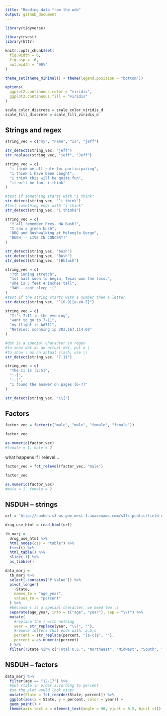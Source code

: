 ```yaml
---
title: "Reading data from the web"
output: github_document
---
```


```r
library(tidyverse)

library(rvest)
library(httr)

knitr::opts_chunk$set(
  fig.width = 6,
  fig.asp = .6,
  out.width = "90%"
)

theme_set(theme_minimal() + theme(legend.position = "bottom"))

options(
  ggplot2.continuous.color = "viridis",
  ggplot2.continuous.fill = "viridis"
)

scale_color_discrete = scale_color_viridis_d
scale_fill_discrete = scale_fill_viridis_d
```

## Strings and regex

```r
string_vec = c("my", "name", "is", "jeff")

str_detect(string_vec, "jeff")
str_replace(string_vec, "jeff", "Jeff")
```

```r
string_vec = c(
  "i think we all rule for participating",
  "i think i have been caught",
  "i think this will be quite fun",
  "it will be fun, i think"
)

#test if something starts with "i think"
str_detect(string_vec, "^i think")
#test something ends with "i think"
str_detect(string_vec, "i think$")

```

```r
string_vec = c(
  "Y'all remember Pres. HW Bush?",
  "I saw a green bush",
  "BBQ and Bushwalking at Molonglo Gorge",
  "BUSH -- LIVE IN CONCERT!"
)

str_detect(string_vec, "bush")
str_detect(string_vec, "Bush")
str_detect(string_vec, "[Bb]ush")

```

```r
string_vec = c(
  "7th inning stretch",
  "1st half soon to begin, Texas won the toss.",
  "she is 5 feet 4 inches tall",
  "3AM - cant sleep :("
)
#test if the string starts with a number then a letter
str_detect(string_vec, "^[0-9][a-zA-Z]")

```

```r
string_vec = c(
  "It's 7:11 in the evening",
  "want to go to 7-11",
  "my flight is AA711",
  "NetBios: scanning ip 203.167.114.66"
)

#dot is a special character in regex
#to show dot as an actual dot, put a \
#to show \ as an actual slash, use \\
str_detect(string_vec, "7.11")
```

```r
string_vec = c(
  "The CI is [2:5]",
  ":-]",
  ":-[",
  "I found the answer on pages [6-7]"
)

str_detect(string_vec, "\\[")
```

## Factors


```r
factor_vec = factor(c("male", "male", "female", "female"))

factor_vec

as.numeric(factor_vec)
#female = 1, male = 2
```

what happens if I relevel ..

```r

factor_vec = fct_relevel(factor_vec, "male")

factor_vec

as.numeric(factor_vec)
#male = 1, female = 2
```

## NSDUH -- strings

```r

url = "http://samhda.s3-us-gov-west-1.amazonaws.com/s3fs-public/field-uploads/2k15StateFiles/NSDUHsaeShortTermCHG2015.htm"

drug_use_html = read_html(url)

tb_marj = 
  drug_use_html %>% 
  html_nodes(css = "table") %>% 
  first() %>% 
  html_table() %>% 
  slice(-1) %>% 
  as_tibble()
```

```r
data_marj = 
  tb_marj %>% 
  select(-contains("P Value")) %>% 
  pivot_longer(
    -State,
    names_to = "age_year",
    values_to = "percent"
  ) %>% 
  #because ( is a special character, we need two \\
  separate(age_year, into = c("age", "year"), sep = "\\(") %>% 
  mutate(
    #replace the ) with nothing
    year = str_replace(year, "\\)", ""),
    #remove letters that ends with: a,b,c 
    percent = str_replace(percent, "[a-c]$", ""),
    percent = as.numeric(percent)
  ) %>% 
  filter(!State %in% c("Total U.S.", "Northeast", "Midwest", "South", "West"))

```

## NSDUH -- factors

```r
data_marj %>% 
  filter(age == "12-17") %>% 
  #put state in order according to percent
  #so the plot would look nicer
  mutate(State = fct_reorder(State, percent)) %>% 
  ggplot(aes(x = State, y = percent, color = year)) +
  geom_point() +
  theme(axis.text.x = element_text(angle = 90, vjust = 0.5, hjust =1))





```



































